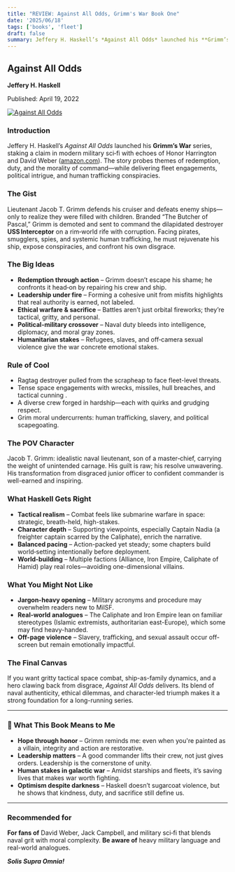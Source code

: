 ```yaml
---
title: "REVIEW: Against All Odds, Grimm's War Book One"
date: '2025/06/18'
tags: ['books', 'fleet']
draft: false
summary: Jeffery H. Haskell’s *Against All Odds* launched his **Grimm’s War** series, staking a claim in modern military sci‑fi with echoes of Honor Harrington and David Weber ([amazon.com][1]). The story probes themes of redemption, duty, and the morality of command—while delivering fleet engagements, political intrigue, and human trafficking conspiracies.
---
```


## Against All Odds

**Jeffery H. Haskell**

Published: April 19, 2022

[![Against All Odds](/static/images/covers/against-all-odds.jpg)](https://amzn.to/3Tw5rry)

### Introduction

Jeffery H. Haskell’s _Against All Odds_ launched his **Grimm’s War** series, staking a claim in modern military sci‑fi with echoes of Honor Harrington and David Weber ([amazon.com][1]). The story probes themes of redemption, duty, and the morality of command—while delivering fleet engagements, political intrigue, and human trafficking conspiracies.

### The Gist

Lieutenant Jacob T. Grimm defends his cruiser and defeats enemy ships—only to realize they were filled with children. Branded “The Butcher of Pascal,” Grimm is demoted and sent to command the dilapidated destroyer **USS Interceptor** on a rim‑world rife with corruption. Facing pirates, smugglers, spies, and systemic human trafficking, he must rejuvenate his ship, expose conspiracies, and confront his own disgrace.

### The Big Ideas

- **Redemption through action** – Grimm doesn’t escape his shame; he confronts it head‑on by repairing his crew and ship.
- **Leadership under fire** – Forming a cohesive unit from misfits highlights that real authority is earned, not labeled.
- **Ethical warfare & sacrifice** – Battles aren’t just orbital fireworks; they’re tactical, gritty, and personal.
- **Political-military crossover** – Naval duty bleeds into intelligence, diplomacy, and moral gray zones.
- **Humanitarian stakes** – Refugees, slaves, and off‑camera sexual violence give the war concrete emotional stakes.

### Rule of Cool

- Ragtag destroyer pulled from the scrapheap to face fleet-level threats.
- Tense space engagements with wrecks, missiles, hull breaches, and tactical cunning .
- A diverse crew forged in hardship—each with quirks and grudging respect.
- Grim moral undercurrents: human trafficking, slavery, and political scapegoating.

### The POV Character

Jacob T. Grimm: idealistic naval lieutenant, son of a master‑chief, carrying the weight of unintended carnage. His guilt is raw; his resolve unwavering. His transformation from disgraced junior officer to confident commander is well-earned and inspiring.

### What Haskell Gets Right

- **Tactical realism** – Combat feels like submarine warfare in space: strategic, breath-held, high-stakes.
- **Character depth** – Supporting viewpoints, especially Captain Nadia (a freighter captain scarred by the Caliphate), enrich the narrative.
- **Balanced pacing** – Action-packed yet steady; some chapters build world‑setting intentionally before deployment.
- **World-building** – Multiple factions (Alliance, Iron Empire, Caliphate of Hamid) play real roles—avoiding one-dimensional villains.

### What You Might Not Like

- **Jargon-heavy opening** – Military acronyms and procedure may overwhelm readers new to MilSF.
- **Real-world analogues** – The Caliphate and Iron Empire lean on familiar stereotypes (Islamic extremists, authoritarian east-Europe), which some may find heavy-handed.
- **Off-page violence** – Slavery, trafficking, and sexual assault occur off-screen but remain emotionally impactful.

### The Final Canvas

If you want gritty tactical space combat, ship-as-family dynamics, and a hero clawing back from disgrace, _Against All Odds_ delivers. Its blend of naval authenticity, ethical dilemmas, and character-led triumph makes it a strong foundation for a long-running series.

---

### 🔭 What This Book Means to Me

- **Hope through honor** – Grimm reminds me: even when you're painted as a villain, integrity and action are restorative.
- **Leadership matters** – A good commander lifts their crew, not just gives orders. Leadership is the cornerstone of unity.
- **Human stakes in galactic war** – Amidst starships and fleets, it’s saving lives that makes war worth fighting.
- **Optimism despite darkness** – Haskell doesn’t sugarcoat violence, but he shows that kindness, duty, and sacrifice still define us.

---

### Recommended for

**For fans of** David Weber, Jack Campbell, and military sci‑fi that blends naval grit with moral complexity.
**Be aware of** heavy military language and real-world analogues.

**_Solis Supra Omnia!_**

[1]: https://amzn.to/44m3Laq "Against All Odds: A Military Sci-Fi Series (Grimm's War Book 1) eBook"
